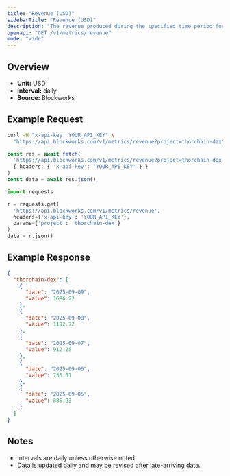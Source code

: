 ```yaml
---
title: "Revenue (USD)"
sidebarTitle: "Revenue (USD)"
description: "The revenue produced during the specified time period for given project."
openapi: "GET /v1/metrics/revenue"
mode: "wide"
---
```


## Overview

- **Unit:** USD
- **Interval:** daily
- **Source:** Blockworks

## Example Request

<CodeGroup>

```bash cURL
curl -H "x-api-key: YOUR_API_KEY" \
  "https://api.blockworks.com/v1/metrics/revenue?project=thorchain-dex"
```

```typescript TypeScript
const res = await fetch(
  'https://api.blockworks.com/v1/metrics/revenue?project=thorchain-dex',
  { headers: { 'x-api-key': 'YOUR_API_KEY' } }
)
const data = await res.json()
```

```python Python
import requests

r = requests.get(
  'https://api.blockworks.com/v1/metrics/revenue',
  headers={'x-api-key': 'YOUR_API_KEY'},
  params={'project': 'thorchain-dex'}
)
data = r.json()
```

</CodeGroup>

## Example Response

```json
{
  "thorchain-dex": [
    {
      "date": "2025-09-09",
      "value": 1686.22
    },
    {
      "date": "2025-09-08",
      "value": 1192.72
    },
    {
      "date": "2025-09-07",
      "value": 912.25
    },
    {
      "date": "2025-09-06",
      "value": 735.01
    },
    {
      "date": "2025-09-05",
      "value": 885.93
    }
  ]
}
```

## Notes
- Intervals are daily unless otherwise noted.
- Data is updated daily and may be revised after late-arriving data.